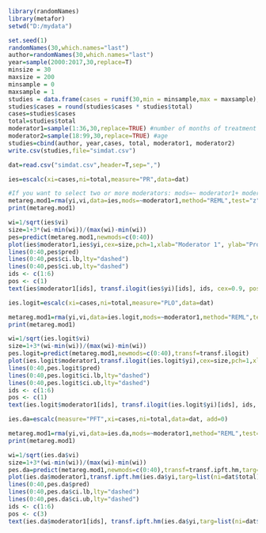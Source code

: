 ```r
library(randomNames)
library(metafor)
setwd("D:/mydata")
```
```r
set.seed(1)
randomNames(30,which.names="last")
author=randomNames(30,which.names="last")
year=sample(2000:2017,30,replace=T)
minsize = 30
maxsize = 200
minsample = 0
maxsample = 1
studies = data.frame(cases = runif(30,min = minsample,max = maxsample),total = sample(minsize:maxsize,30,replace = TRUE))
studies$cases = round(studies$cases * studies$total)
cases=studies$cases
total=studies$total
moderator1=sample(1:36,30,replace=TRUE) #number of months of treatment before dropout
moderator2=sample(18:99,30,replace=TRUE) #age
studies=cbind(author, year,cases, total, moderator1, moderator2)
write.csv(studies,file="simdat.csv")
```
```r
dat=read.csv("simdat.csv",header=T,sep=",")
```
```r
ies=escalc(xi=cases,ni=total,measure="PR",data=dat) 
```
```r
#If you want to select two or more moderators: mods=~ moderator1+ moderator2+ moderator3
metareg.mod1=rma(yi,vi,data=ies,mods=~moderator1,method="REML",test="z")
print(metareg.mod1)
```
```r
wi=1/sqrt(ies$vi)
size=1+3*(wi-min(wi))/(max(wi)-min(wi))
pes=predict(metareg.mod1,newmods=c(0:40))
plot(ies$moderator1,ies$yi,cex=size,pch=1,xlab="Moderator 1", ylab="Proportion",las=1)
lines(0:40,pes$pred)
lines(0:40,pes$ci.lb,lty="dashed")
lines(0:40,pes$ci.ub,lty="dashed")
ids <- c(1:6)
pos <- c(1)
text(ies$moderator1[ids], transf.ilogit(ies$yi)[ids], ids, cex=0.9, pos=pos)
```
```r
ies.logit=escalc(xi=cases,ni=total,measure="PLO",data=dat)
```
```r
metareg.mod1=rma(yi,vi,data=ies.logit,mods=~moderator1,method="REML",test="z")
print(metareg.mod1)
```
```r
wi=1/sqrt(ies.logit$vi)
size=1+3*(wi-min(wi))/(max(wi)-min(wi))
pes.logit=predict(metareg.mod1,newmods=c(0:40),transf=transf.ilogit)
plot(ies.logit$moderator1,transf.ilogit(ies.logit$yi),cex=size,pch=1,xlab="Moderator 1", ylab="Proportion",las=1)
lines(0:40,pes.logit$pred)
lines(0:40,pes.logit$ci.lb,lty="dashed")
lines(0:40,pes.logit$ci.ub,lty="dashed")
ids <- c(1:6)
pos <- c(1)
text(ies.logit$moderator1[ids], transf.ilogit(ies.logit$yi)[ids], ids, cex=0.9, pos=pos)
```
```r
ies.da=escalc(measure="PFT",xi=cases,ni=total,data=dat, add=0)
```
```r
metareg.mod1=rma(yi,vi,data=ies.da,mods=~moderator1,method="REML",test="z")
print(metareg.mod1)
```
```r
wi=1/sqrt(ies.da$vi)
size=1+3*(wi-min(wi))/(max(wi)-min(wi))
pes.da=predict(metareg.mod1,newmods=c(0:40),transf=transf.ipft.hm,targ=list(ni=dat$total))
plot(ies.da$moderator1,transf.ipft.hm(ies.da$yi,targ=list(ni=dat$total)),cex=size,pch=1,xlab="Moderator 1", ylab="Proportion",las=1)
lines(0:40,pes.da$pred)
lines(0:40,pes.da$ci.lb,lty="dashed")
lines(0:40,pes.da$ci.ub,lty="dashed")
ids <- c(1:6)
pos <- c(3)
text(ies.da$moderator1[ids], transf.ipft.hm(ies.da$yi,targ=list(ni=dat$total))[ids], ids, cex=0.9, pos=pos)
```